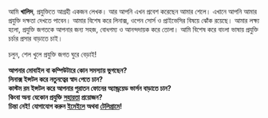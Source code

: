 আমি **খালিদ**, প্রযুক্তিতে আগ্রহী একজন লেখক। আর আপনি এখন প্রবেশ করেছেন আমার শেলে। এখানে আপনি আমার প্রযুক্তি দক্ষতা দেখতে পাবেন। আমার বিশেষ করে লিনাক্স, ওপেন সোর্স ও প্রাইভেসির বিষয়ে ঝোঁক রয়েছে। আমার লক্ষ্য হলো, প্রযুক্তি জগতকে আপনার জন্য সহজ, বোধগম্য ও আনন্দদায়ক করে তোলা। আমি বিশেষ করে বাংলা ভাষায় প্রযুক্তি চর্চার প্রসার বাড়াতে চাই।

চলুন, শেল খুলে প্রযুক্তি জগত ঘুরে বেড়াই!

**আপনার মোবাইল বা কম্পিউটারে কোন সমস্যায় ভুগছেন?**  
**লিনাক্স ইন্সটল করে নতুনত্বের স্বাদ পেতে চান?**  
**কাস্টম রম ইন্সটল করে আপনার পুরাতন ফোনের অ্যান্ড্রয়েড ভার্সন বাড়াতে চান?**  
**কিংবা অন্য যেকোন প্রযুক্তি [সহায়তা](https://blog.khalidrafi.me/bn/services/) প্রয়োজন?**  
__চিন্তা নেই! যোগাযোগ করুন [ইমেইলে](mailto:khalidershell.duarg@slmail.me) অথবা [টেলিগ্রামে](https://t.me/khalidershell)!__
